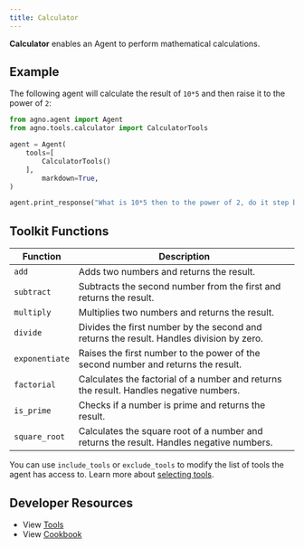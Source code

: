 ```yaml
---
title: Calculator
---
```


**Calculator** enables an Agent to perform mathematical calculations.

## Example

The following agent will calculate the result of `10*5` and then raise it to the power of `2`:

```python cookbook/tools/calculator_tools.py
from agno.agent import Agent
from agno.tools.calculator import CalculatorTools

agent = Agent(
    tools=[
        CalculatorTools()
    ],
        markdown=True,
)

agent.print_response("What is 10*5 then to the power of 2, do it step by step")
```

## Toolkit Functions

| Function       | Description                                                                              |
| -------------- | ---------------------------------------------------------------------------------------- |
| `add`          | Adds two numbers and returns the result.                                                 |
| `subtract`     | Subtracts the second number from the first and returns the result.                       |
| `multiply`     | Multiplies two numbers and returns the result.                                           |
| `divide`       | Divides the first number by the second and returns the result. Handles division by zero. |
| `exponentiate` | Raises the first number to the power of the second number and returns the result.        |
| `factorial`    | Calculates the factorial of a number and returns the result. Handles negative numbers.   |
| `is_prime`     | Checks if a number is prime and returns the result.                                      |
| `square_root`  | Calculates the square root of a number and returns the result. Handles negative numbers. |

You can use `include_tools` or `exclude_tools` to modify the list of tools the agent has access to. Learn more about [selecting tools](/concepts/tools/selecting-tools).

## Developer Resources

- View [Tools](https://github.com/agno-agi/agno/blob/main/libs/agno/agno/tools/calculator.py)
- View [Cookbook](https://github.com/agno-agi/agno/tree/main/cookbook/tools/calculator_tools.py)
